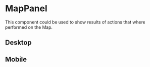 
<Meta title="UI/Map Panel" />

# MapPanel

This component could be used to show results of actions that where performed on the Map.

## Desktop

<Preview>
  <Story name="Default">
    <MapContainer>
      <Map fullScreen>
        <MapPanelExample />
      </Map>
    </MapContainer>
  </Story>
</Preview>

## Mobile

<Preview>
  <Story
    name="Mobile"
    parameters={{
      viewport: {
        viewports: INITIAL_VIEWPORTS,
        defaultViewport: 'iphone6',
      },
    }}
  >
    <Map fullScreen>
      <MapPanelExample />
    </Map>
  </Story>
</Preview>
